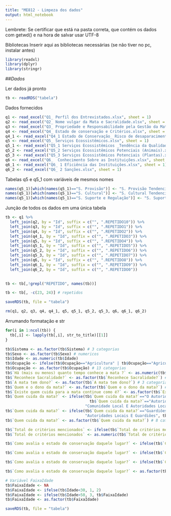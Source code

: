 ```yaml
---
title: "ME812 - Limpeza dos dados"
output: html_notebook
---
```


Lembrete: Se certificar que está na pasta correta, que contém os dados com getwd() e na hora de salvar usar UTF-8

Bibliotecas
Inserir aqui as bibliotecas necessárias (se não tiver no pc, instalar antes)
```r
library(readxl)
library(dplyr)
library(stringr)
```


##*Dados*

Ler dados já pronto
```r
tb <- readRDS("tabela")
```

Dados fornecidos
```r
q1 <- read_excel("Q1_ Perfil dos Entrevistados.xlsx", sheet = 1)
q2 <- read_excel("Q2_ Nome vulgar da Mata e Sacralidade.xlsx", sheet = 1) # engloba totalmente q1
q3 <- read_excel("Q3_ Propriedade e Responsabilidade pela Gestão da Mata.xlsx", sheet = 1)
q4 <- read_excel("Q4_ Estado de conservação e Critérios.xlsx", sheet = 1)
q4_1 <- read_excel("Q4_1 Estado de Conservação_ Risco de desaparacimento.xlsx", sheet = 1)
q5 <- read_excel("Q5_ Serviços Ecossistêmicos.xlsx", sheet = 1)
q5_1 <- read_excel("Q5_1 Serviços Ecossistêmicos _Tendência da Qualidade.xlsx", sheet = 1)
q5_2 <- read_excel("Q5_2 Serviços Ecossistêmicos Potenciais (Animais).xlsx", sheet = 1)
q5_3 <- read_excel("Q5_3 Serviços Ecossistêmicos Potenciais (Plantas).xlsx", sheet = 1)
q6 <- read_excel("Q6_  Conhecimento Sobre as Instituições.xlsx", sheet = 1)
q6_1 <- read_excel("Q6_ 1 Eficiência das Instituições.xlsx", sheet = 1)
q6_2 <- read_excel("Q6_ 2 Sanções.xlsx", sheet = 1)
```

Tabelas q5 e q5_1 com variáveis de mesmos nomes
```r

names(q5_1)[which(names(q5_1)=="S. Provisão")] <- "S. Provisão Tendencia"
names(q5_1)[which(names(q5_1)=="S. Cultural")] <- "S. Cultural Tendencia"
names(q5_1)[which(names(q5_1)=="S. Suporte e Regulação")] <- "S. Suporte e Regulação Tendencia"

```


Junção de todos os dados em uma única tabela
```r
tb <- q1 %>% 
  left_join(q2, by = "Id", suffix = c("", ".REPETIDO10")) %>% 
  left_join(q3, by = "Id", suffix = c("", ".REPETIDO1")) %>% 
  left_join(q4, by = "Id", suffix = c("", ".REPETIDO2")) %>%
  left_join(q4_1, by = "Id", suffix = c("", ".REPETIDO3")) %>%
  left_join(q5, by = "Id", suffix = c("", ".REPETIDO4")) %>%
  left_join(q5_1, by = "Id", suffix = c("", ".REPETIDO5")) %>%
  left_join(q5_2, by = "Id", suffix = c("", ".REPETIDO6")) %>%
  left_join(q5_3, by = "Id", suffix = c("", ".REPETIDO7")) %>%
  left_join(q6, by = "Id", suffix = c("", ".REPETIDO8")) %>%
  left_join(q6_1, by = "Id", suffix = c("", ".REPETIDO9")) %>%
  left_join(q6_2, by = "Id", suffix = c("", ".REPETIDO0"))
  

tb <- tb[,!grepl("REPETIDO", names(tb))]

tb <- tb[, -c(23, 24)] # repetidos 

saveRDS(tb, file = "tabela")

rm(q1, q2, q3, q4, q4_1, q5, q5_1, q5_2, q5_3, q6, q6_1, q6_2)
```

Arrumando formatação e str
```r
for(i in 1:ncol(tb)) {
  tb[,i] <- lapply(tb[,i], str_to_title)[[1]]
}

tb$Sistema <- as.factor(tb$Sistema) # 3 categorias
tb$Sexo <- as.factor(tb$Sexo) # numericos
tb$Idade <- as.numeric(tb$Idade)
tb$Ocupação <- ifelse(tb$Ocupação=="Agricultura" | tb$Ocupação=="Agricultora", "Agricultura Familiar", tb$Ocupação)
tb$Ocupação <- as.factor(tb$Ocupação) # 13 categorias
tb$`Há (mais ou menos) quanto tempo conhece a mata ?` <- as.numeric(tb$`Há (mais ou menos) quanto tempo conhece a mata ?`) # numerico obs: há valores SR que foram transformados em NA
tb$`Reconhece Sacralidade?` <- as.factor(tb$`Reconhece Sacralidade?`) # 3 categorias
tb$`A mata tem dono?` <- as.factor(tb$`A mata tem dono?`) # 3 categorias
tb$`Quem e o dono da mata?` <- as.factor(tb$`Quem e o dono da mata?`) # 6 categorias
tb$`Existe quem cuida para a mata continue como é?` <- as.factor(tb$`Existe quem cuida para a mata continue como é?`) # 3 categorias
tb$`Quem cuida da mata?` <- ifelse(tb$`Quem cuida da mata?`=="O Autoridades Locais E  Comunidade Local" | 
                                     tb$`Quem cuida da mata?`=="Autoridades Locais E A Comunidade Local", 
                                   "Comunidade Local E Autoridades Locais", tb$`Quem cuida da mata?`)
tb$`Quem cuida da mata?` <- ifelse(tb$`Quem cuida da mata?`=="Guardiões E Autoridades Locais", 
                                   "Autoridades Locais E Guardiões", tb$`Quem cuida da mata?`)
tb$`Quem cuida da mata?` <- as.factor(tb$`Quem cuida da mata?`) # 8 categorias

tb$`Total de critérios mencionados` <- ifelse(tb$`Total de critérios mencionados`=="?",0,tb$`Total de critérios mencionados`)
tb$`Total de critérios mencionados` <- as.numeric(tb$`Total de critérios mencionados`)

tb$`Como avalia o estado de conservação daquele lugar?` <- ifelse(tb$`Como avalia o estado de conservação daquele lugar?`=="?", NA, tb$`Como avalia o estado de conservação daquele lugar?`)

tb$`Como avalia o estado de conservação daquele lugar?` <- ifelse(tb$`Como avalia o estado de conservação daquele lugar?`=="Menos Conservada Do Que Antes", "Pior Que Antes", tb$`Como avalia o estado de conservação daquele lugar?`)

tb$`Como avalia o estado de conservação daquele lugar?` <- ifelse(tb$`Como avalia o estado de conservação daquele lugar?`=="Menos Mal Conservada Do Que Antes" | tb$`Como avalia o estado de conservação daquele lugar?`=="Melhor Conservada Do Que Antes", "Melhor Que Antes", tb$`Como avalia o estado de conservação daquele lugar?`)

tb$`Como avalia o estado de conservação daquele lugar?` <- as.factor(tb$`Como avalia o estado de conservação daquele lugar?`)

# Variável FaixaIdade
tb$FaixaIdade <- NA
tb$FaixaIdade <- ifelse(tb$Idade<30, 1, 2)
tb$FaixaIdade <- ifelse(tb$Idade>50, 3, tb$FaixaIdade)
tb$FaixaIdade <- as.factor(tb$FaixaIdade)

saveRDS(tb, file = "tabela")
```

